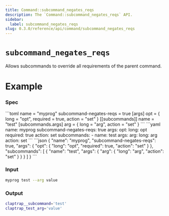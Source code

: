 ```yaml
---
title: Command::subcommand_negates_reqs
description: The `Command::subcommand_negates_reqs` API.
sidebar:
  label: subcommand_negates_reqs
slug: 0.3.0/reference/api/command/subcommand_negates_reqs
---
```



# `subcommand_negates_reqs` <LinkButton href="https://docs.rs/clap/latest/clap/struct.Command.html#method.subcommand_negates_reqs" icon="open-book" variant="minimal" />

<Badge text="since 0.1.0" size="small" />

Allows subcommands to override all requirements of the parent command.

# Example

### Spec

<Tabs syncKey="format">
  <TabItem label="TOML">
    ```toml
    name = "myprog"
    subcommand-negates-reqs = true
    [args]
    opt = { long = "opt", required = true, action = "set" }
    [[subcommands]]
    name = "test"
    [subcommands.args]
    arg = { long = "arg", action = "set" }
    ```
  </TabItem>

  <TabItem label="YAML">
    ```yaml
    name: myprog
    subcommand-negates-reqs: true
    args:
      opt:
        long: opt
        required: true
        action: set
    subcommands:
    - name: test
      args:
        arg:
          long: arg
          action: set
    ```
  </TabItem>

  <TabItem label="JSON">
    ```json
    {
      "name": "myprog",
      "subcommand-negates-reqs": true,
      "args": {
        "opt": {
          "long": "opt",
          "required": true,
          "action": "set"
        }
      },
      "subcommands": [
        {
          "name": "test",
          "args": {
            "arg": {
              "long": "arg",
              "action": "set"
            }
          }
        }
      ]
    }
    ```
  </TabItem>
</Tabs>

### Input

```bash
myprog test --arg value
```

### Output

```bash
claptrap__subcommand='test'
claptrap_test_arg='value'
```
